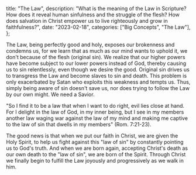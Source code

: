   title: "The Law",
  description: "What is the meaning of the Law in Scripture? How does it reveal human sinfulness and the struggle of the flesh? How does salvation in Christ empower us to live righteously and grow in faithfulness?",
  date: "2023-02-18",
  categories: ["Big Concepts", "The Law"],
};

The Law, being perfectly good and holy, exposes our brokenness and condemns us, for we learn that as much as our mind wants to uphold it, we don't because of the flesh (original sin). We realize that our higher powers have become subject to our lower powers instead of God, thereby causing us to sin relentlessly, even though we desire the good. Original sin drives us to transgress the Law and become slaves to sin and death. This problem is only exacerbated by Satan who exploits this weakness and tempts us. Thus, simply being aware of sin doesn't save us, nor does trying to follow the Law by our own might. We need a Savior.

"So I find it to be a law that when I want to do right, evil lies close at hand. For I delight in the law of God, in my inner being, but I see in my members another law waging war against the law of my mind and making me captive to the law of sin that dwells in my members" (Rom. 7:21-23).

The good news is that when we put our faith in Christ, we are given the Holy Spirit, to help us fight against this "law of sin" by constantly pointing us to God's truth. And when we are born again, accepting Christ's death as our own death to the "law of sin", we are born of the Spirit. Through Christ we finally begin to fulfill the Law joyously and progressively as we walk in him.
